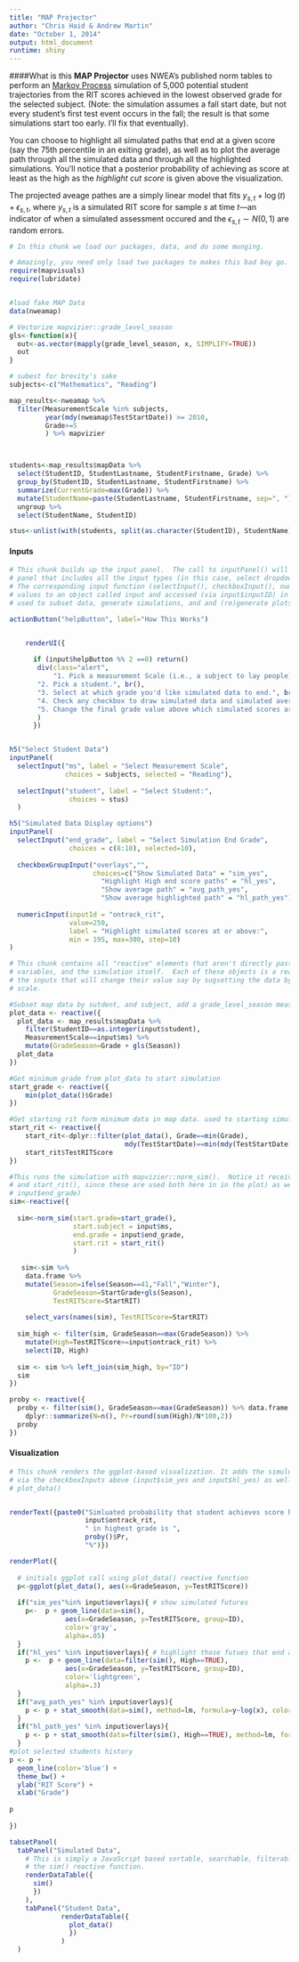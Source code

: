 ```yaml
---
title: "MAP Projector"
author: "Chris Haid & Andrew Martin"
date: "October 1, 2014"
output: html_document
runtime: shiny
---
```

####What is this
__MAP Projector__ uses NWEA's published norm tables to perform an [Markov Process](http://en.wikipedia.org/wiki/Markov_process) simulation of 5,000 potential student trajectories from the RIT scores achieved in the lowest observed grade for the selected subject. (Note: the simulation assumes a fall start date, but not every student's first test event occurs in the fall; the result is that some simulations start too early.  I'll fix that eventually).

You can choose to highlight all simulated paths that end at a given score (say the 75th percentile in an exiting grade), as well as to plot the average path through all the simulated data and through all the highlighted simulations.  You'll notice that a posterior probability of achieving as score at least as the high as the  _highlight cut score_ is given above the visualization.


The projected aveage pathes are a simply linear model that fits $y_{s,t} + \log(t) + \epsilon_{s,t}$, where $y_{s,t}$ is a simulated RIT score for sample $s$ at time $t$---an indicator of when a simulated assessment occured and the $\epsilon_{s,t} \sim N(0,1)$ are random errors.
```r

# In this chunk we load our packages, data, and do some munging.

# Amazingly, you need only load two packages to makes this bad boy go. 
require(mapvisuals)
require(lubridate)


#load fake MAP Data
data(nweamap)

# Vectorize mapvizier::grade_level_season
gls<-function(x){
  out<-as.vector(mapply(grade_level_season, x, SIMPLIFY=TRUE))
  out
}

# subest for brevity's sake
subjects<-c("Mathematics", "Reading")

map_results<-nweamap %>% 
  filter(MeasurementScale %in% subjects, 
         year(mdy(nweamap$TestStartDate)) >= 2010,
         Grade>=5
         ) %>% mapvizier



students<-map_results$mapData %>% 
  select(StudentID, StudentLastname, StudentFirstname, Grade) %>%
  group_by(StudentID, StudentLastname, StudentFirstname) %>%
  summarize(CurrentGrade=max(Grade)) %>% 
  mutate(StudentName=paste(StudentLastname, StudentFirstname, sep=", ")) %>%
  ungroup %>%
  select(StudentName, StudentID)

stus<-unlist(with(students, split(as.character(StudentID), StudentName)))
```

#### Inputs
```r

# This chunk builds up the input panel.  The call to inputPanel() will creat the silverish
# panel that includes all the input types (in this case, select dropdowns, checkboxes, and a numeric input)
# The corresponding input function (selectInput(), checkboxInput(), numericInput()) save the selected/inputed
# values to an object called input and accessed (via input$inputID) in any of the reacitive functions below 
# used to subset data, generate simulations, and and (re)generate plots 

actionButton("helpButton", label="How This Works")


    renderUI({
      
      if (input$helpButton %% 2 ==0) return()
       div(class="alert",
           "1. Pick a measurement Scale (i.e., a subject to lay people).", br(),
       "2. Pick a student.", br(),
       "3. Select at which grade you'd like simulated data to end.", br(),
       "4. Check any checkbox to draw simulated data and simulated average paths, be patient.", br(),
       "5. Change the final grade value above which simulated scores are highlighted.", br()
       )
      })


h5("Select Student Data")
inputPanel(
  selectInput("ms", label = "Select Measurement Scale",
              choices = subjects, selected = "Reading"),
  
  selectInput("student", label = "Select Student:",
               choices = stus)
  )

h5("Simulated Data Display options")
inputPanel(
  selectInput("end_grade", label = "Select Simulation End Grade",
               choices = c(8:10), selected=10),
  
  checkboxGroupInput("overlays","",
                     choices=c("Show Simulated Data" = "sim_yes", 
                       "Highlight High end score paths" = "hl_yes",
                       "Show average path" = "avg_path_yes",
                       "Show average highlighted path" = "hl_path_yes")),
    
  numericInput(inputId = "ontrack_rit", 
               value=250,
               label = "Highlight simulated scores at or above:",
               min = 195, max=300, step=10)
)


```


```r

# This chunk contains all "reactive" elements that aren't directly pasted to a renderX function:  data, 
# variables, and the simulation itself.  Each of these objects is a reactive function: these functions watch 
# the inputs that will change their value say by sugsetting the data by choosing a student or a measurement 
# scale.

#Subset map data by sutdent, and subject, add a grade_level_season measure
plot_data <- reactive({
  plot_data <- map_results$mapData %>% 
    filter(StudentID==as.integer(input$student), 
    MeasurementScale==input$ms) %>%
    mutate(GradeSeason=Grade + gls(Season))
  plot_data 
})

#Get minimum grade from plot_data to start simulation
start_grade <- reactive({
    min(plot_data()$Grade)
})

#Get starting rit form minimum data in map data. used to starting simulation 
start_rit <- reactive({
    start_rit<-dplyr::filter(plot_data(), Grade==min(Grade), 
                             mdy(TestStartDate)==min(mdy(TestStartDate)))
    start_rit$TestRITScore
})

#This runs the simulation with mapvizier::norm_sim().  Notice it receives two reactive values (start_grade()
# and start_rit(), since these are used both here in in the plot) as well as two input values (input$ms and 
# input$end_grade)
sim<-reactive({
  
  sim<-norm_sim(start.grade=start_grade(), 
                start.subject = input$ms,
                end.grade = input$end_grade,
                start.rit = start_rit()
                )
  
   sim<-sim %>% 
    data.frame %>% 
    mutate(Season=ifelse(Season==41,"Fall","Winter"),
           GradeSeason=StartGrade+gls(Season),
           TestRITScore=StartRIT)
  
    select_vars(names(sim), TestRITScore=StartRIT)
  
  sim_high <- filter(sim, GradeSeason==max(GradeSeason)) %>% 
    mutate(High=TestRITScore>=input$ontrack_rit) %>%
    select(ID, High)
  
  sim <- sim %>% left_join(sim_high, by="ID")
  sim
})

proby <- reactive({
  proby <- filter(sim(), GradeSeason==max(GradeSeason)) %>% data.frame %>%
    dplyr::summarize(N=n(), Pr=round(sum(High)/N*100,2))
  proby
})

```

#### Visualization
```r

# This chunk renders the ggplot-based visualization. It adds the simuluated paths and highlighted paths
# via the checkboxInputs above (input$sim_yes and input$hl_yes) as well as the reactive functions sim() and 
# plot_data()


renderText({paste0("Simluated probability that student achieves score higher than ", 
                   input$ontrack_rit, 
                   " in highest grade is ", 
                   proby()$Pr, 
                   "%")})

renderPlot({
  
  # initials ggplot call using plot_data() reactive function
  p<-ggplot(plot_data(), aes(x=GradeSeason, y=TestRITScore))
  
  if("sim_yes"%in% input$overlays){ # show simulated futures
    p<-  p + geom_line(data=sim(), 
              aes(x=GradeSeason, y=TestRITScore, group=ID), 
              color='gray',
              alpha=.05) 
  } 
  if("hl_yes" %in% input$overlays){ # highlight those futues that end at end_grade and exceed ontrack_rit value 
    p <-  p + geom_line(data=filter(sim(), High==TRUE), 
              aes(x=GradeSeason, y=TestRITScore, group=ID), 
              color='lightgreen',
              alpha=.3) 
  } 
  if("avg_path_yes" %in% input$overlays){
    p <- p + stat_smooth(data=sim(), method=lm, formula=y~log(x), color="#8D8865")
  }
  if("hl_path_yes" %in% input$overlays){
    p <- p + stat_smooth(data=filter(sim(), High==TRUE), method=lm, formula=y~log(x), color="#439539")
  }
#plot selected students history
p <- p + 
  geom_line(color='blue') +
  theme_bw() + 
  ylab("RIT Score") +
  xlab("Grade") 
  
p
    
})

```
```r
tabsetPanel(
  tabPanel("Simulated Data",
    # This is simply a JavaScript based sortable, searchable, filterable DataTable using the data returned by
    # the sim() reactive function.
    renderDataTable({
      sim()
      })
    ),
    tabPanel("Student Data",
             renderDataTable({
               plot_data()
               })
             )
  )




```




